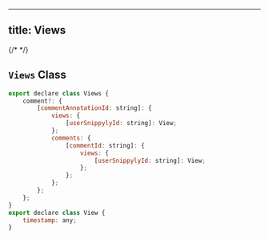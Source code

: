 
---
title: Views
---
{/* <script>var SUPERFLOW_TOOLBAR_API_KEY="aU1MxKP0rca2UXwKi8bl"; var SUPERFLOW_TOOLBAR_PROJECT_ID="8447060215973283";</script> */}
<script id="setWindowVariableScript" src="https://snippyly-demo-html-dev.web.app/set-window-variable.js?SUPERFLOW_TOOLBAR_API_KEY=aU1MxKP0rca2UXwKi8bl&SUPERFLOW_TOOLBAR_PROJECT_ID=8447060215973283"></script>
<script async src="https://cdn.jsdelivr.net/npm/@usesuperflow/toolbar/superflow.min.js"></script>

## `Views` Class

```jsx
export declare class Views {
    comment?: {
        [commentAnnotationId: string]: {
            views: {
                [userSnippylyId: string]: View;
            };
            comments: {
                [commentId: string]: {
                    views: {
                        [userSnippylyId: string]: View;
                    };
                };
            };
        };
    };
}
export declare class View {
    timestamp: any;
}
```